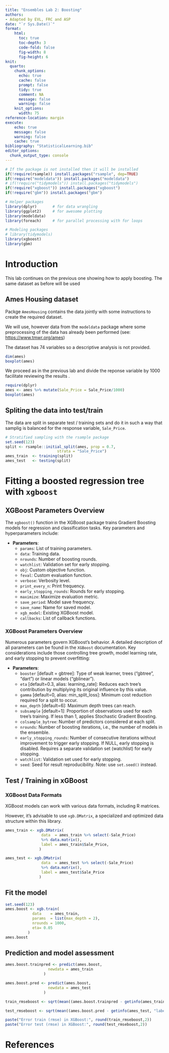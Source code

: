 ```yaml
---
title: "Ensembles Lab 2: Boosting"
authors:
- Adapted by EVL, FRC and ASP
date: "`r Sys.Date()`"
format:
    html: 
      toc: true
      toc-depth: 3
      code-fold: false
      fig-width: 8
      fig-height: 6
knit:
  quarto:
    chunk_options:
      echo: true
      cache: false
      prompt: false
      tidy: true
      comment: NA
      message: false
      warning: false
    knit_options:
      width: 75
reference-location: margin
execute:
    echo: true
    message: false
    warning: false
    cache: true
bibliography: "StatisticalLearning.bib"
editor_options: 
  chunk_output_type: console
---
```


```r
# If the package is not installed then it will be installed
if(!require(rsample)) install.packages("rsample", dep=TRUE)
if(!require("modeldata")) install.packages("modeldata")
# if(!require("tidymodels")) install.packages("tidymodels")
if(!require("xgboost")) install.packages("xgboost")
if(!require("gbm")) install.packages("gbm")
```

```r
# Helper packages
library(dplyr)       # for data wrangling
library(ggplot2)     # for awesome plotting
library(modeldata)  
library(foreach)     # for parallel processing with for loops

# Modeling packages
# library(tidymodels)
library(xgboost)
library(gbm)
```

# Introduction

This lab continues on the previous one showing how to apply boosting. The same dataset as before will be used


## Ames Housing dataset

Packge `AmesHousing` contains the data jointly with some instructions to create the required dataset.

We will use, however data from the `modeldata` package where some preprocessing of the data has already been performed (see: [https://www.tmwr.org/ames](https://www.tmwr.org/ames))


The dataset has 74 variables so a descriptive analysis is not provided.

```r
dim(ames)
boxplot(ames)
```

We proceed as in the previous lab and divide the reponse variable by 1000 facilitate reviewing the results .

```r
require(dplyr)
ames <- ames %>% mutate(Sale_Price = Sale_Price/1000)
boxplot(ames)
```

## Spliting the data into test/train

The data are split in separate test / training sets and do it in such a way that samplig is balanced for the response variable, `Sale_Price`.

```r
# Stratified sampling with the rsample package
set.seed(123)
split <- rsample::initial_split(ames, prop = 0.7, 
                       strata = "Sale_Price")
ames_train  <- training(split)
ames_test   <- testing(split)
```

# Fitting a boosted regression tree with `xgboost`

## XGBoost Parameters Overview

The `xgboost()` function in the XGBoost package trains Gradient Boosting models for regression and classification tasks. Key parameters and hyperparameters include:

- **Parameters**:
  - `params`: List of training parameters.
  - `data`: Training data.
  - `nrounds`: Number of boosting rounds.
  - `watchlist`: Validation set for early stopping.
  - `obj`: Custom objective function.
  - `feval`: Custom evaluation function.
  - `verbose`: Verbosity level.
  - `print_every_n`: Print frequency.
  - `early_stopping_rounds`: Rounds for early stopping.
  - `maximize`: Maximize evaluation metric.
  - `save_period`: Model save frequency.
  - `save_name`: Name for saved model.
  - `xgb_model`: Existing XGBoost model.
  - `callbacks`: List of callback functions.
  
### XGBoost Parameters Overview

Numerous parameters govern XGBoost's behavior. A detailed description of all parameters can be found in the `XGBoost` documentation. Key considerations include those controlling tree growth, model learning rate, and early stopping to prevent overfitting:

- **Parameters**:
  - `booster` [default = gbtree]: Type of weak learner, trees ("gbtree", "dart") or linear models ("gblinear").
  - `eta` [default=0.3, alias: learning_rate]: Reduces each tree's contribution by multiplying its original influence by this value.
  - `gamma` [default=0, alias: min_split_loss]: Minimum cost reduction required for a split to occur.
  - `max_depth` [default=6]: Maximum depth trees can reach.
  - `subsample` [default=1]: Proportion of observations used for each tree's training. If less than 1, applies Stochastic Gradient Boosting.
  - `colsample_bytree`: Number of predictors considered at each split.
  - `nrounds`: Number of boosting iterations, i.e., the number of models in the ensemble.
  - `early_stopping_rounds`: Number of consecutive iterations without improvement to trigger early stopping. If NULL, early stopping is disabled. Requires a separate validation set (watchlist) for early stopping.
  - `watchlist`: Validation set used for early stopping.
  - `seed`: Seed for result reproducibility. Note: use `set.seed()` instead.

## Test / Training in xGBoost

### XGBoost Data Formats

XGBoost models can work with various data formats, including R matrices. 

However, it's advisable to use `xgb.DMatrix`, a specialized and optimized data structure within this library.

```r
ames_train <- xgb.DMatrix(
                data  = ames_train %>% select(-Sale_Price)
                %>% data.matrix(),
                label = ames_train$Sale_Price,
               )

ames_test <- xgb.DMatrix(
                data  = ames_test %>% select(-Sale_Price)
                %>% data.matrix(),
                label = ames_test$Sale_Price
               )
```

## Fit the model

```r
set.seed(123)
ames.boost <- xgb.train(
            data    = ames_train,
            params  = list(max_depth = 2),
            nrounds = 1000,
            eta= 0.05
          )
ames.boost
```

## Prediction and model assessment

```r
ames.boost.trainpred <- predict(ames.boost,
                   newdata = ames_train
                 )

ames.boost.pred <- predict(ames.boost,
                   newdata = ames_test
                 )

train_rmseboost <- sqrt(mean((ames.boost.trainpred - getinfo(ames_train, "label"))^2))

test_rmseboost <- sqrt(mean((ames.boost.pred - getinfo(ames_test, "label"))^2))

paste("Error train (rmse) in XGBoost:", round(train_rmseboost,2))
paste("Error test (rmse) in XGBoost:", round(test_rmseboost,2))
```

<!-- # Parameter optimization -->

<!-- ## Tree number -->

<!-- This is a critical parameter as far as adding new trees increases risk of overfitting. -->

<!-- ```{r} -->
<!-- boostResult_cv <- xgb.cv( -->
<!--                 data      = ames_train, -->
<!--                 params    = list(eta = 0.3, max_depth = 6, subsample = 1), -->
<!--                 nrounds   = 500, -->
<!--                 nfold     = 5, -->
<!--                 metrics   = "rmse",  -->
<!--                 verbose   = 0 -->
<!--              ) -->

<!-- boostResult_cv <- boostResult_cv$evaluation_log -->
<!-- ``` -->

<!-- We aim at at the lowest number of trees that has associated a small cross-validation error. -->


<!-- ```{r} -->
<!-- ggplot(data = boostResult_cv) + -->
<!--   geom_line(aes(x = iter, y = train_rmse_mean, color = "train rmse")) +  -->
<!--   geom_line(aes(x = iter, y = test_rmse_mean, color = "cv rmse")) + -->
<!--   geom_point( -->
<!--     data = slice_min(boostResult_cv, order_by = test_rmse_mean, n = 1), -->
<!--     aes(x = iter, y = test_rmse_mean), -->
<!--     color = "firebrick" -->
<!--   ) + -->
<!--   labs( -->
<!--     title = "Evolution of cv-error vs number of trees", -->
<!--     x     = "number of trees", -->
<!--     y     = "cv-error (rmse)", -->
<!--     color = "" -->
<!--   ) + -->
<!--   theme_bw() + -->
<!--   theme(legend.position = "bottom") -->
<!-- ``` -->

<!-- ```{r} -->
<!-- paste("Optimal number of rounds (nrounds):", slice_min(boostResult_cv, order_by = test_rmse_mean, n = 1)$iter) -->
<!-- ``` -->

<!-- ## Learning rate -->

<!-- Alongside the number of trees, the learning rate (eta) is the most crucial hyperparameter in Gradient Boosting. It controls how quickly the model learns and thus influences the risk of overfitting.  -->

<!-- These two hyperparameters are interdependent: a lower learning rate requires more trees to achieve good results but reduces the risk of overfitting. -->

<!-- ```{r} -->
<!-- eta_range          <- c(0.001, 0.01, 0.1, 0.3) -->
<!-- df_results_cv   <- data.frame() -->

<!-- for(i in seq_along(eta_range)){ -->
<!--   set.seed(123) -->
<!--   results_cv <- xgb.cv( -->
<!--                     data    = ames_train, -->
<!--                     params  = list(eta = eta_range[i],  -->
<!--                                    max_depth = 6, subsample = 1), -->
<!--                     nrounds = 4000, -->
<!--                     nfold   = 5, -->
<!--                     metrics = "rmse",  -->
<!--                     verbose = 0 -->
<!--                  ) -->

<!--   results_cv <- results_cv$evaluation_log -->
<!--   results_cv <- results_cv %>% -->
<!--                    select(iter, test_rmse_mean) %>% -->
<!--                    mutate(eta = as.character(eta_range[i])) -->

<!--   df_results_cv <- df_results_cv %>% bind_rows(results_cv) -->
<!-- } -->
<!-- ``` -->


<!-- ```{r} -->
<!-- ggplot(data = df_results_cv) + -->
<!--   geom_line(aes(x = iter, y = test_rmse_mean, color = eta)) +  -->
<!--   labs( -->
<!--     title = "Evolution of cv-error vs learning rate (eta)", -->
<!--     x     = "eta", -->
<!--     y     = "cv-error (rmse)", -->
<!--     color = "" -->
<!--   ) + -->
<!--   theme_bw() + -->
<!--   theme(legend.position = "bottom") -->
<!-- ``` -->



# References

